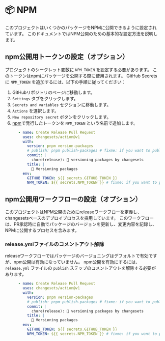 # 📦 NPM

このプロジェクトはいくつかのパッケージをNPMに公開できるように設定されています。
このドキュメントではNPM公開のための基本的な設定方法を説明します。

## npm公開用トークンの設定（オプション）

プロジェクトのシークレット変数に `NPM_TOKEN` を設定する必要があります。
このトークンはnpmにパッケージを公開する際に使用されます。
GitHub Secretsに `NPM_TOKEN` を追加するには、以下の手順に従ってください：

1. GitHubリポジトリのページに移動します。
2. `Settings` タブをクリックします。
3. `Secrets and variables` セクションに移動します。
4. `Actions` を選択します。
5. `New repository secret` ボタンをクリックします。
6. [npm](https://www.npmjs.com/)で発行したトークンを `NPM_TOKEN` という名前で追加します。

```yaml filename=".github/workflows/release.yml" {12}
      - name: Create Release Pull Request
        uses: changesets/action@v1
        with:
          version: pnpm version-packages
          # publish: pnpm publish-packages # fixme: if you want to publish packages, uncomment this line
          commit: |
            chore(release): 🦋 versioning packages by changesets
          title: |
            🦋 Versioning packages
        env:
          GITHUB_TOKEN: ${{ secrets.GITHUB_TOKEN }}
          NPM_TOKEN: ${{ secrets.NPM_TOKEN }} # fixme: if you want to publish packages, set this secret on your repo
```

## npm公開用ワークフローの設定（オプション）

このプロジェクトはNPM公開のためにreleaseワークフローを定義し、changesetsベースのデプロイプロセスを採用しています。
このワークフローは、PR承認時に自動でパッケージのバージョンを更新し、変更内容を記録し、NPMに公開するプロセスを含みます。

### release.ymlファイルのコメントアウト解除

releaseワークフローではパッケージのバージョニングはデフォルトで有効ですが、npm公開は有効になっていません。
npm公開を有効にするには、`release.yml` ファイルの `publish` ステップのコメントアウトを解除する必要があります。

```yaml filename=".github/workflows/release.yml" {5}
      - name: Create Release Pull Request
        uses: changesets/action@v1
        with:
          version: pnpm version-packages
          # publish: pnpm publish-packages # fixme: if you want to publish packages, uncomment this line
          commit: |
            chore(release): 🦋 versioning packages by changesets
          title: |
            🦋 Versioning packages
        env:
          GITHUB_TOKEN: ${{ secrets.GITHUB_TOKEN }}
          NPM_TOKEN: ${{ secrets.NPM_TOKEN }} # fixme: if you want to publish packages, set this secret on your repo
```
